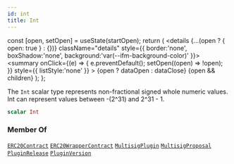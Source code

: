 ```yaml
---
id: int
title: Int
---
```









  const [open, setOpen] = useState(startOpen);
  return (
    <details {...(open ? { open: true } : {})} className="details" style={{ border:'none', boxShadow:'none', background:'var(--ifm-background-color)' }}>
      <summary
        onClick={(e) => {
          e.preventDefault();
          setOpen((open) => !open);
        }}
        style={{ listStyle:'none' }}
      >
      {open ? dataOpen : dataClose}
      </summary>
      {open && children}
    </details>
  );
};








The `Int` scalar type represents non-fractional signed whole numeric values. Int can represent values between -(2^31) and 2^31 - 1.


```graphql
scalar Int
```








### Member Of

[`ERC20Contract`](/docs/next/subgraph/reference-guide/objects/erc20-contract)  <Badge class="badge badge--secondary" text="object"/><Bullet />[`ERC20WrapperContract`](/docs/next/subgraph/reference-guide/objects/erc20-wrapper-contract)  <Badge class="badge badge--secondary" text="object"/><Bullet />[`MultisigPlugin`](/docs/next/subgraph/reference-guide/objects/multisig-plugin)  <Badge class="badge badge--secondary" text="object"/><Bullet />[`MultisigProposal`](/docs/next/subgraph/reference-guide/objects/multisig-proposal)  <Badge class="badge badge--secondary" text="object"/><Bullet />[`PluginRelease`](/docs/next/subgraph/reference-guide/objects/plugin-release)  <Badge class="badge badge--secondary" text="object"/><Bullet />[`PluginVersion`](/docs/next/subgraph/reference-guide/objects/plugin-version)  <Badge class="badge badge--secondary" text="object"/>

